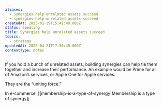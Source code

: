 ```yaml
---
aliases:
  - Synergies help unrelated assets succeed
  - synergies-help-unrelated-assets-succeed
createdAt: 2025-01-19T15:42:49.000Z
status: seedling
title: Synergies help unrelated assets succeed
topics:
  - strategy
updatedAt: 2025-04-21T17:30:45.000Z
contentType: notes
---
```

If you hold a bunch of unrelated assets, building synergies can help tie them together and increase their performance. An example would be Prime for all of Amazon’s services, or Apple One for Apple services.

They are the “uniting force.”

In e-commerce, [[membership-is-a-type-of-synergy|Membership is a type of synergy]].
